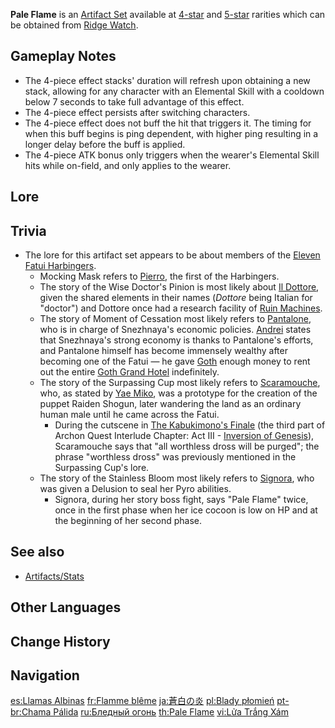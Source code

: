 {{Artifact Set Infobox
|id        = 514
|flower    = Stainless Bloom
|plume     = Wise Doctor's Pinion
|sands     = Moment of Cessation
|goblet    = Surpassing Cup
|circlet   = Mocking Mask
|2pcBonus  = {{Color|Physical DMG Bonus|link=1}} +25%
|4pcBonus  = When an [[Elemental Skill]] hits an opponent, [[ATK]] is increased by 9% for 7s. This effect stacks up to 2 times and can be triggered once every 0.3s. Once 2 stacks are reached, the 2-set effect is increased by 100%.
|source4.1 = [[Ridge Watch]]
|source5.1 = [[Ridge Watch]]
|eff_att1  = Physical DMG Bonus
|eff_att2  = Elemental Skill
|eff_att3  = ATK Increase
}}
'''Pale Flame''' is an [[Artifact Set]] available at [[:Category:4-Star Artifacts|4-star]] and [[:Category:5-Star Artifacts|5-star]] rarities which can be obtained from [[Ridge Watch]].

==Gameplay Notes==
* The 4-piece effect stacks' duration will refresh upon obtaining a new stack, allowing for any character with an Elemental Skill with a cooldown below 7 seconds to take full advantage of this effect.
* The 4-piece effect persists after switching characters.
* The 4-piece effect does not buff the hit that triggers it. The timing for when this buff begins is ping dependent, with higher ping resulting in a longer delay before the buff is applied.
* The 4-piece ATK bonus only triggers when the wearer's Elemental Skill hits while on-field, and only applies to the wearer.

==Lore==
{{ArtifactLore}}

==Trivia==
* The lore for this artifact set appears to be about members of the [[Eleven Fatui Harbingers]].
** Mocking Mask refers to [[Pierro]], the first of the Harbingers.
** The story of the Wise Doctor's Pinion is most likely about [[Il Dottore]], given the shared elements in their names (''Dottore'' being Italian for "doctor") and Dottore once had a research facility of [[Ruin Machines]].
** The story of Moment of Cessation most likely refers to [[Pantalone]], who is in charge of Snezhnaya's economic policies. [[Andrei]] states that Snezhnaya's strong economy is thanks to Pantalone's efforts, and Pantalone himself has become immensely wealthy after becoming one of the Fatui &mdash; he gave [[Goth]] enough money to rent out the entire [[Goth Grand Hotel]] indefinitely.
** The story of the Surpassing Cup most likely refers to [[Scaramouche]], who, as stated by [[Yae Miko]], was a prototype for the creation of the puppet Raiden Shogun, later wandering the land as an ordinary human male until he came across the Fatui.
*** During the cutscene in [[The Kabukimono's Finale]] (the third part of Archon Quest Interlude Chapter: Act III - [[Inversion of Genesis]]), Scaramouche says that "all worthless dross will be purged"; the phrase "worthless dross" was previously mentioned in the Surpassing Cup's lore.
** The story of the Stainless Bloom most likely refers to [[Signora]], who was given a Delusion to seal her Pyro abilities.
***Signora, during her story boss fight, says "Pale Flame" twice, once in the first phase when her ice cocoon is low on HP and at the beginning of her second phase.

==See also==
*[[Artifacts/Stats]]

==Other Languages==
{{Other Languages
|en      = Pale Flame
|zhs     = 苍白之火
|zhs_rm  = Cāngbái zhī Huǒ
|zht     = 蒼白之火
|zht_rm  = Cāngbái zhī Huǒ
|zh_tl   = Pale Flame
|ja      = 蒼白の炎
|ja_rm   = Souhaku no Honoo
|ja_tl   = Pale Flame
|ko      = 창백의 화염
|ko_rm   = Changbaek-ui Hwayeom
|ko_tl   = Flame of Pale
|es      = Llamas Albinas
|es_tl   = Pale Flames
|fr      = Flamme blême
|fr_tl   = Pale Flame
|ru      = Бледный огонь
|ru_tl   = Pale Fire
|th      = Pale Flame
|vi      = Lửa Trắng Xám
|vi_tl   = Gray-White Flame
|de      = Fahle Flammen
|de_tl   = Pale Flames
|id      = Pale Flame
|pt      = Chama Pálida
|pt_tl   = Pale Flame
|tr      = Sönük Alev
|tr_tl   = 
|it      = Fiamma fioca
|it_tl   = Dim Flame
}}

==Change History==
{{Change History|1.5}}
<!--
==References==
{{Reflist}}-->

==Navigation==
{{Artifact Navbox}}

[[es:Llamas Albinas]]
[[fr:Flamme blême]]
[[ja:蒼白の炎]]
[[pl:Blady płomień]]
[[pt-br:Chama Pálida]]
[[ru:Бледный огонь]]
[[th:Pale Flame]]
[[vi:Lửa Trắng Xám]]